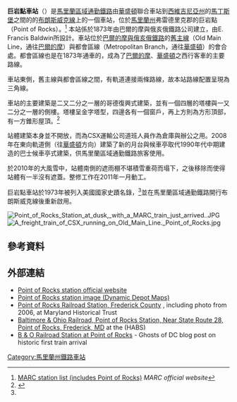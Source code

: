 {{Infobox station
 | name=巨岩點<br />{{lang|en|Point of Rocks}}
 | type=[[馬里蘭區域通勤鐵路|馬里蘭區域通勤鐵路]]車站
 | image=Capitol Limited at Point of Rocks.jpg
 | image_size=200px
 | image_caption=美鐵的[[首都特快|首都特快]]通過巨岩點車站
 | address=[[馬里蘭州|馬里蘭州]]{{link-en|巨岩點 (馬里蘭州)|Point of Rocks, Maryland|巨岩點}}{{link-en|馬里蘭28號州道|Maryland Route 28|粘土街}}4000號
 | coordinates={{coord|39|16|24.7|N|77|32|00|W|display = inline,title}}
 | line={{link-en|大都會分部|Metropolitan Subdivision}}
 | other=
 | structure=
 | platform=2個[[側式月台|側式月台]]
 | depth=
 | levels=
 | tracks=2條
 | parking=有
 | bicycle=
 | baggage_check=
 | opened=1873年
 | closed=
 | rebuilt=
 | electrified=
 | ADA=Yes
 | code=
 | owned=
 | zone=
 | former=
 | passengers= 485人
 | pass_year= 2012年
 | pass_percent=
 | pass_system= 馬里蘭區域通勤鐵路
 | services=
{{s-rail|title=MARC}}
{{S-inop|[[布朗斯威克車站|布朗斯威克車站]]}}
{{s-line|[[馬里蘭區域通勤鐵路布朗斯威克線|布朗斯威克線]]||#FFCCCC}}
{{S-inop|[[狄克森車站_馬里蘭區域通勤鐵路|狄克森車站]]}}
{{s-note|text=已停駛鐵路}}
{{new system|巴爾的摩與俄亥俄鐵路}}
{{S-inop|[[布朗斯威克車站|布朗斯威克車站]]}}
{{s-line|都會區線||#000033}}
{{S-inop|[[狄克森車站_馬里蘭區域通勤鐵路|狄克森車站]]}}
{{new system|}}
{{S-inop|[[布朗斯威克車站|布朗斯威克車站]]}}
{{s-line|舊主線||#000033}}
{{S-inop|Adamstown}}
 | nrhp =
{{Infobox NRHP
 | embed = yes
 | name = 巨岩點鐵路站<br />{{lang|en|Point of Rocks Railroad Station}}
 | image = 
 | caption = 
 | location = 馬里蘭州{{link-en|巨岩點 (馬里蘭州)|Point of Rocks, Maryland|巨岩點}}的{{link-en|美國國道15號|U.S. Route 15 in Maryland}}旁
 | locmapin = USA Maryland
 | area = 
 | built = 1873年
 | architect = Ephraim Francis Baldwin
 | architecture = 哥德復興式
 | added = 1973年4月11日<ref name="nris">{{NRISref|2008a}}</ref>
 | refnum = 73000918
 | visitation_num = 
 | visitation_year = 
 | governing_body = 私人
}}
}}
'''巨岩點車站'''（{{lang-en|Point of Rocks station}}）是[[馬里蘭區域通勤鐵路|馬里蘭區域通勤鐵路]]由[[华盛顿哥伦比亚特区|華盛頓]]聯合車站到[[西維吉尼亞州|西維吉尼亞州]]的[[马丁斯堡_(西弗吉尼亚州)|馬丁斯堡]]之間的的[[馬里蘭區域通勤鐵路布朗斯威克線|布朗斯威克線]]上的一個車站，位於[[馬里蘭州|馬里蘭州]]弗雷德里克郡的巨岩點（Point of Rocks）。<ref name="track">[http://www.mtamaryland.com/services/marc/schedulesSystemMaps/marcTrainSystemMap.cfm MARC station list (includes Point of Rocks)] {{webarchive|url=https://web.archive.org/web/20080309011011/http://www.mtamaryland.com/services/marc/schedulesSystemMaps/marcTrainSystemMap.cfm |date=2008-03-09 }} ''MARC official website''</ref> 本站係於1873年由巴爾的摩與俄亥俄鐵路公司建立，由E. Francis Baldwin所設計。車站位於[[巴爾的摩與俄亥俄鐵路|巴爾的摩與俄亥俄鐵路]]的[[舊主線_(巴爾的摩與俄亥俄鐵路)|舊主線]]（Old Main Line，通往[[巴爾的摩|巴爾的摩]]）與都會區線（Metropolitan Branch，通往[[华盛顿哥伦比亚特区|華盛頓]]）的會合處。都會區線也是在1873年通車的，成為了[[巴爾的摩|巴爾的摩]]、[[华盛顿哥伦比亚特区|華盛頓]]之西行客車的主要路線。

車站東側，舊主線與都會區線之間，有軌道連接兩條路線，故本站路線配置呈現為三角線。

車站的主要建築是二又二分之一層的哥德復興式建築，並有一個四層的塔樓與一又二分之一層的側樓。塔樓呈金字塔型，四邊各有一個窗戶，再上方則為方形頂部，有一方錐形屋頂。<ref>{{cite web|url=http://www.mht.maryland.gov/nr/NRDetail.aspx?HDID=210&COUNTY=Garrett&FROM=NRCountyList.aspx?COUNTY=Garrett|title=Maryland Historical Trust|date=2008-11-21|work=Point of Rocks Railroad Station|publisher=Maryland Historical Trust|access-date=2021-09-24|archive-date=2015-01-16|archive-url=https://web.archive.org/web/20150116192827/http://mht.maryland.gov/nr/NRDetail.aspx?HDID=210&COUNTY=Garrett&FROM=NRCountyList.aspx%3FCOUNTY%3DGarrett|dead-url=no}}</ref> 

站體建築本身並不開放，而為CSX運輸公司道班人員作為倉庫與辦公之用。2008年在東向軌道側（往[[华盛顿哥伦比亚特区|華盛頓]]方向）建築了新的月台與候車亭取代1990年代中期建造的巴士候車亭式建築，供馬里蘭區域通勤鐵路旅客使用。

於2010年的大風雪中，站體南側的遮雨棚不堪積雪重荷而塌下，之後移除而使得站體有一半沒有遮蓋。整修工作在2011年一月動工。

巨岩點車站於1973年被列入美國國家史蹟名錄，<ref name="nris"/>並在馬里蘭區域通勤鐵路開行布朗斯威克線後重新啟用。

[[File:Point_of_Rocks_Station_at_dusk,_with_a_MARC_train_just_arrived..JPG|thumb]]
[[File:A_freight_train_of_CSX_running_on_Old_Main_Line._Point_of_Rocks.jpg|thumb]]

==參考資料==
{{reflist}}

==外部連結==
{{commonscat-inline}}
* [https://web.archive.org/web/20080309011011/http://www.mtamaryland.com/services/marc/schedulesSystemMaps/marcTrainSystemMap.cfm#top Point of Rocks station official website]
* [http://www.depotmaps.com/images/DepotMD/PointofRocksQ35P61.jpg Point of Rocks station image (Dynamic Depot Maps)]{{dead link|date=2017年12月 |bot=InternetArchiveBot |fix-attempted=yes }}
*[http://www.mht.maryland.gov/nr/NRDetail.aspx?HDID=155&COUNTY=Frederick&FROM=NRCountyList.aspx?COUNTY=Frederick Point of Rocks Railroad Station, Frederick County] {{Wayback|url=http://www.mht.maryland.gov/nr/NRDetail.aspx?HDID=155&COUNTY=Frederick&FROM=NRCountyList.aspx%3FCOUNTY%3DFrederick |date=20140310082619 }}, including photo from 2006, at Maryland Historical Trust
*[http://hdl.loc.gov/loc.pnp/hhh.md0852 Baltimore & Ohio Railroad, Point of Rocks Station, Near State Route 28, Point of Rocks, Frederick, MD] at the {{link-en|Historic American Buildings Survey}} (HABS)
* [http://ghostsofdc.org/2012/09/14/point-of-rocks-railroad/ B & O Railroad Station at Point of Rocks] {{Wayback|url=http://ghostsofdc.org/2012/09/14/point-of-rocks-railroad/ |date=20200928152337 }} - Ghosts of DC blog post on historic first train arrival

[[Category:馬里蘭州鐵路車站|Category:馬里蘭州鐵路車站]]